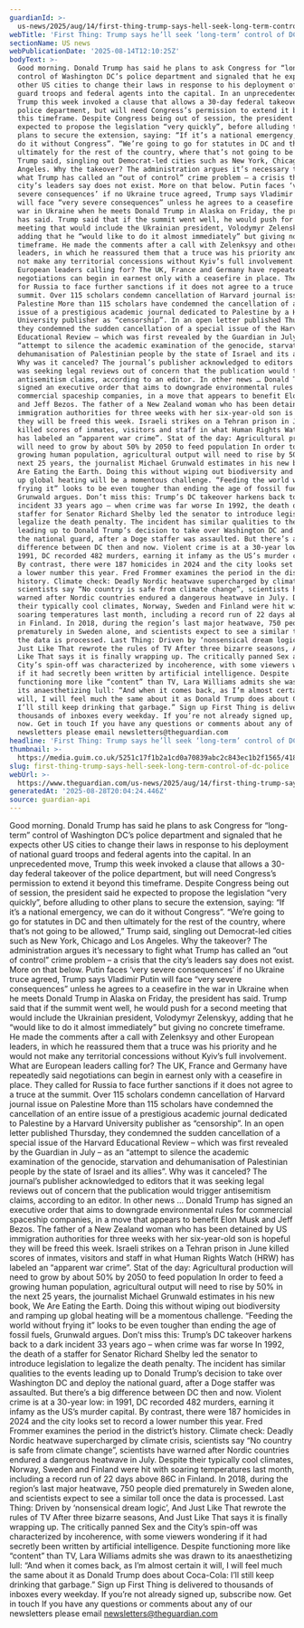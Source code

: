 ```yaml
---
guardianId: >-
  us-news/2025/aug/14/first-thing-trump-says-hell-seek-long-term-control-of-dc-police
webTitle: 'First Thing: Trump says he’ll seek ‘long-term’ control of DC police'
sectionName: US news
webPublicationDate: '2025-08-14T12:10:25Z'
bodyText: >-
  Good morning. Donald Trump has said he plans to ask Congress for “long-term”
  control of Washington DC’s police department and signaled that he expects
  other US cities to change their laws in response to his deployment of national
  guard troops and federal agents into the capital. In an unprecedented move,
  Trump this week invoked a clause that allows a 30-day federal takeover of the
  police department, but will need Congress’s permission to extend it beyond
  this timeframe. Despite Congress being out of session, the president said he
  expected to propose the legislation “very quickly”, before alluding to other
  plans to secure the extension, saying: “If it’s a national emergency, we can
  do it without Congress”. “We’re going to go for statutes in DC and then
  ultimately for the rest of the country, where that’s not going to be allowed,”
  Trump said, singling out Democrat-led cities such as New York, Chicago and Los
  Angeles. Why the takeover? The administration argues it’s necessary to fight
  what Trump has called an “out of control” crime problem – a crisis that the
  city’s leaders say does not exist. More on that below. Putin faces ‘very
  severe consequences’ if no Ukraine truce agreed, Trump says Vladimir Putin
  will face “very severe consequences” unless he agrees to a ceasefire in the
  war in Ukraine when he meets Donald Trump in Alaska on Friday, the president
  has said. Trump said that if the summit went well, he would push for a second
  meeting that would include the Ukrainian president, Volodymyr Zelenskyy,
  adding that he “would like to do it almost immediately” but giving no concrete
  timeframe. He made the comments after a call with Zelenksyy and other European
  leaders, in which he reassured them that a truce was his priority and he would
  not make any territorial concessions without Kyiv’s full involvement. What are
  European leaders calling for? The UK, France and Germany have repeatedly said
  negotiations can begin in earnest only with a ceasefire in place. They called
  for Russia to face further sanctions if it does not agree to a truce at the
  summit. Over 115 scholars condemn cancellation of Harvard journal issue on
  Palestine More than 115 scholars have condemned the cancellation of an entire
  issue of a prestigious academic journal dedicated to Palestine by a Harvard
  University publisher as “censorship”. In an open letter published Thursday,
  they condemned the sudden cancellation of a special issue of the Harvard
  Educational Review – which was first revealed by the Guardian in July – as an
  “attempt to silence the academic examination of the genocide, starvation and
  dehumanisation of Palestinian people by the state of Israel and its allies”.
  Why was it canceled? The journal’s publisher acknowledged to editors that it
  was seeking legal reviews out of concern that the publication would trigger
  antisemitism claims, according to an editor. In other news … Donald Trump has
  signed an executive order that aims to downgrade environmental rules for
  commercial spaceship companies, in a move that appears to benefit Elon Musk
  and Jeff Bezos. The father of a New Zealand woman who has been detained by US
  immigration authorities for three weeks with her six-year-old son is hopeful
  they will be freed this week. Israeli strikes on a Tehran prison in June
  killed scores of inmates, visitors and staff in what Human Rights Watch (HRW)
  has labeled an “apparent war crime”. Stat of the day: Agricultural production
  will need to grow by about 50% by 2050 to feed population In order to feed a
  growing human population, agricultural output will need to rise by 50% in the
  next 25 years, the journalist Michael Grunwald estimates in his new book, We
  Are Eating the Earth. Doing this without wiping out biodiversity and ramping
  up global heating will be a momentous challenge. “Feeding the world without
  frying it” looks to be even tougher than ending the age of fossil fuels,
  Grunwald argues. Don’t miss this: Trump’s DC takeover harkens back to a dark
  incident 33 years ago – when crime was far worse In 1992, the death of a
  staffer for Senator Richard Shelby led the senator to introduce legislation to
  legalize the death penalty. The incident has similar qualities to the events
  leading up to Donald Trump’s decision to take over Washington DC and deploy
  the national guard, after a Doge staffer was assaulted. But there’s a big
  difference between DC then and now. Violent crime is at a 30-year low: in
  1991, DC recorded 482 murders, earning it infamy as the US’s murder capital.
  By contrast, there were 187 homicides in 2024 and the city looks set to record
  a lower number this year. Fred Frommer examines the period in the district’s
  history. Climate check: Deadly Nordic heatwave supercharged by climate crisis,
  scientists say “No country is safe from climate change”, scientists have
  warned after Nordic countries endured a dangerous heatwave in July. Despite
  their typically cool climates, Norway, Sweden and Finland were hit with
  soaring temperatures last month, including a record run of 22 days above 86C
  in Finland. In 2018, during the region’s last major heatwave, 750 people died
  prematurely in Sweden alone, and scientists expect to see a similar toll once
  the data is processed. Last Thing: Driven by ‘nonsensical dream logic’, And
  Just Like That rewrote the rules of TV After three bizarre seasons, And Just
  Like That says it is finally wrapping up. The critically panned Sex and the
  City’s spin-off was characterized by incoherence, with some viewers wondering
  if it had secretly been written by artificial intelligence. Despite
  functioning more like “content” than TV, Lara Williams admits she was drawn to
  its anaesthetizing lull: “And when it comes back, as I’m almost certain it
  will, I will feel much the same about it as Donald Trump does about Coca-Cola:
  I’ll still keep drinking that garbage.” Sign up First Thing is delivered to
  thousands of inboxes every weekday. If you’re not already signed up, subscribe
  now. Get in touch If you have any questions or comments about any of our
  newsletters please email newsletters@theguardian.com
headline: 'First Thing: Trump says he’ll seek ‘long-term’ control of DC police'
thumbnail: >-
  https://media.guim.co.uk/5251c17f1b2a1cd0a70839abc2c843ec1b2f1565/418_0_4164_3333/500.jpg
slug: first-thing-trump-says-hell-seek-long-term-control-of-dc-police
webUrl: >-
  https://www.theguardian.com/us-news/2025/aug/14/first-thing-trump-says-hell-seek-long-term-control-of-dc-police
generatedAt: '2025-08-28T20:04:24.446Z'
source: guardian-api
---
```

Good morning. Donald Trump has said he plans to ask Congress for “long-term” control of Washington DC’s police department and signaled that he expects other US cities to change their laws in response to his deployment of national guard troops and federal agents into the capital. In an unprecedented move, Trump this week invoked a clause that allows a 30-day federal takeover of the police department, but will need Congress’s permission to extend it beyond this timeframe. Despite Congress being out of session, the president said he expected to propose the legislation “very quickly”, before alluding to other plans to secure the extension, saying: “If it’s a national emergency, we can do it without Congress”. “We’re going to go for statutes in DC and then ultimately for the rest of the country, where that’s not going to be allowed,” Trump said, singling out Democrat-led cities such as New York, Chicago and Los Angeles. Why the takeover? The administration argues it’s necessary to fight what Trump has called an “out of control” crime problem – a crisis that the city’s leaders say does not exist. More on that below. Putin faces ‘very severe consequences’ if no Ukraine truce agreed, Trump says Vladimir Putin will face “very severe consequences” unless he agrees to a ceasefire in the war in Ukraine when he meets Donald Trump in Alaska on Friday, the president has said. Trump said that if the summit went well, he would push for a second meeting that would include the Ukrainian president, Volodymyr Zelenskyy, adding that he “would like to do it almost immediately” but giving no concrete timeframe. He made the comments after a call with Zelenksyy and other European leaders, in which he reassured them that a truce was his priority and he would not make any territorial concessions without Kyiv’s full involvement. What are European leaders calling for? The UK, France and Germany have repeatedly said negotiations can begin in earnest only with a ceasefire in place. They called for Russia to face further sanctions if it does not agree to a truce at the summit. Over 115 scholars condemn cancellation of Harvard journal issue on Palestine More than 115 scholars have condemned the cancellation of an entire issue of a prestigious academic journal dedicated to Palestine by a Harvard University publisher as “censorship”. In an open letter published Thursday, they condemned the sudden cancellation of a special issue of the Harvard Educational Review – which was first revealed by the Guardian in July – as an “attempt to silence the academic examination of the genocide, starvation and dehumanisation of Palestinian people by the state of Israel and its allies”. Why was it canceled? The journal’s publisher acknowledged to editors that it was seeking legal reviews out of concern that the publication would trigger antisemitism claims, according to an editor. In other news … Donald Trump has signed an executive order that aims to downgrade environmental rules for commercial spaceship companies, in a move that appears to benefit Elon Musk and Jeff Bezos. The father of a New Zealand woman who has been detained by US immigration authorities for three weeks with her six-year-old son is hopeful they will be freed this week. Israeli strikes on a Tehran prison in June killed scores of inmates, visitors and staff in what Human Rights Watch (HRW) has labeled an “apparent war crime”. Stat of the day: Agricultural production will need to grow by about 50% by 2050 to feed population In order to feed a growing human population, agricultural output will need to rise by 50% in the next 25 years, the journalist Michael Grunwald estimates in his new book, We Are Eating the Earth. Doing this without wiping out biodiversity and ramping up global heating will be a momentous challenge. “Feeding the world without frying it” looks to be even tougher than ending the age of fossil fuels, Grunwald argues. Don’t miss this: Trump’s DC takeover harkens back to a dark incident 33 years ago – when crime was far worse In 1992, the death of a staffer for Senator Richard Shelby led the senator to introduce legislation to legalize the death penalty. The incident has similar qualities to the events leading up to Donald Trump’s decision to take over Washington DC and deploy the national guard, after a Doge staffer was assaulted. But there’s a big difference between DC then and now. Violent crime is at a 30-year low: in 1991, DC recorded 482 murders, earning it infamy as the US’s murder capital. By contrast, there were 187 homicides in 2024 and the city looks set to record a lower number this year. Fred Frommer examines the period in the district’s history. Climate check: Deadly Nordic heatwave supercharged by climate crisis, scientists say “No country is safe from climate change”, scientists have warned after Nordic countries endured a dangerous heatwave in July. Despite their typically cool climates, Norway, Sweden and Finland were hit with soaring temperatures last month, including a record run of 22 days above 86C in Finland. In 2018, during the region’s last major heatwave, 750 people died prematurely in Sweden alone, and scientists expect to see a similar toll once the data is processed. Last Thing: Driven by ‘nonsensical dream logic’, And Just Like That rewrote the rules of TV After three bizarre seasons, And Just Like That says it is finally wrapping up. The critically panned Sex and the City’s spin-off was characterized by incoherence, with some viewers wondering if it had secretly been written by artificial intelligence. Despite functioning more like “content” than TV, Lara Williams admits she was drawn to its anaesthetizing lull: “And when it comes back, as I’m almost certain it will, I will feel much the same about it as Donald Trump does about Coca-Cola: I’ll still keep drinking that garbage.” Sign up First Thing is delivered to thousands of inboxes every weekday. If you’re not already signed up, subscribe now. Get in touch If you have any questions or comments about any of our newsletters please email newsletters@theguardian.com
